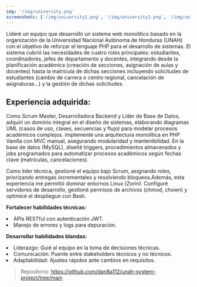 ```yaml
---
img: '/img/university.png'
screenshots: ['/img/university1.png', '/img/university2.png', '/img/university3.png']
---
```


Lideré un equipo que desarrolló un sistema web monolítico basado en la organización de la Universidad Nacional 
Autónoma de Honduras (UNAH) con el objetivo de reforzar el lenguaje PHP para el desarrollo de sistemas. El sistema 
cubrió las necesidades de cuatro roles principales: estudiantes, coordinadores, jefes de departamento y docentes, 
integrando desde la planificación académica (creación de secciones, asignación de aulas y docentes) hasta la matrícula 
de dichas secciones incluyendo solicitudes de estudiantes (cambio de carrera o centro regional, cancelación de asignaturas...)
y la gestión de dichas solicitudes. 

## Experiencia adquirida: 

Como Scrum Master, Desarrolladora Backend y Líder de Base de Datos, adquirí un dominio integral en el diseño de sistemas, 
elaborando diagramas UML (casos de uso, clases, secuencias y flujo) para modelar procesos académicos complejos. Implementé
una arquitectura monolítica en PHP Vanilla con MVC manual, asegurando modularidad y mantenibilidad. En la base de datos (MySQL), 
diseñé triggers, procedimientos almacenados y jobs programados para automatizar procesos académicos según fechas clave 
(matrículas, cancelaciones).

Como líder técnica, gestioné el equipo bajo Scrum, asignando roles, priorizando entregas incrementales y resolviendo bloqueos.Además, 
esta experiencia me permitió dominar entornos Linux (Zorin): Configuré servidores de desarrollo, gestioné permisos de archivos 
(chmod, chown) y optimicé el despliegue con Bash.

**Fortalecer habilidades técnicas:**
<li>APIs RESTful con autenticación JWT.</li>
<li>Manejo de errores y logs para depuración.</li> 

**Desarrollar habilidades blandas:** 
<li>Liderazgo: Guié al equipo en la toma de decisiones técnicas.</li>
<li>Comunicación: Puente entre stakeholders técnicos y no técnicos.</li> 
<li>Adaptabilidad: Ajustes rápidos ante cambios en requisitos.</li>

>Repositorio: https://github.com/dan8a112/unah-system-project/tree/main 